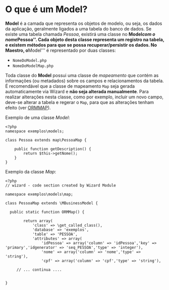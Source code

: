 <text xml:space="preserve">
= O que é um Model? =
'''Model''' é a camada que representa os objetos de modelo, ou seja, os dados da aplicação, geralmente ligados a uma tabela do banco de dados. Se existe uma tabela chamada ''Pessoa'', existirá uma classe no '''Model'' com o nome ''Pessoa''. Cada objeto desta classe representa um registro na tabela, e existem métodos para que se possa recuperar/persistir os dados.
No Maestro, o '''Model''' é representado por duas classes:
* <code>NomeDoModel.php</code>
* <code>NomeDoModelMap.php</code>
Toda classe do '''Model''' possui uma classe de ''mapeamento'' que contém as informações (ou metadados) sobre os campos e relacionamentos da tabela.
É recomendável que a classe de mapeamento <code>Map</code> seja gerada automaticamente via Wizard e '''não seja alterada manualmente'''. Para realizar alterações nesta classe, como por exemplo, incluir um novo campo, deve-se alterar a tabela e regerar o <code>Map</code>, para que as alterações tenham efeito (ver [[>guia/model/ormmap|ORMMAP]]).

Exemplo de uma classe ''Model'':
<pre lang="php">
<?php
namespace exemplos\models;

class Pessoa extends map\PessoaMap {
  
    public function getDescription() {
        return $this->getNome();
    }
}
</pre>
Exemplo da classe ''Map'':
<pre lang="php">
<?php
// wizard - code section created by Wizard Module

namespace exemplos\models\map;

class PessoaMap extends \MBusinessModel {

  public static function ORMMap() {

        return array(
            'class' => \get_called_class(),
            'database' => 'exemplos',
            'table' => 'PESSOA',
            'attributes' => array(
                'idPessoa' => array('column' => 'idPessoa','key' => 'primary','idgenerator' => 'seq_PESSOA','type' => 'integer'),
                'nome' => array('column' => 'nome','type' => 'string'),
                'cpf' => array('column' => 'cpf','type' => 'string'),

     // ... continua ....


}</pre>
</text>